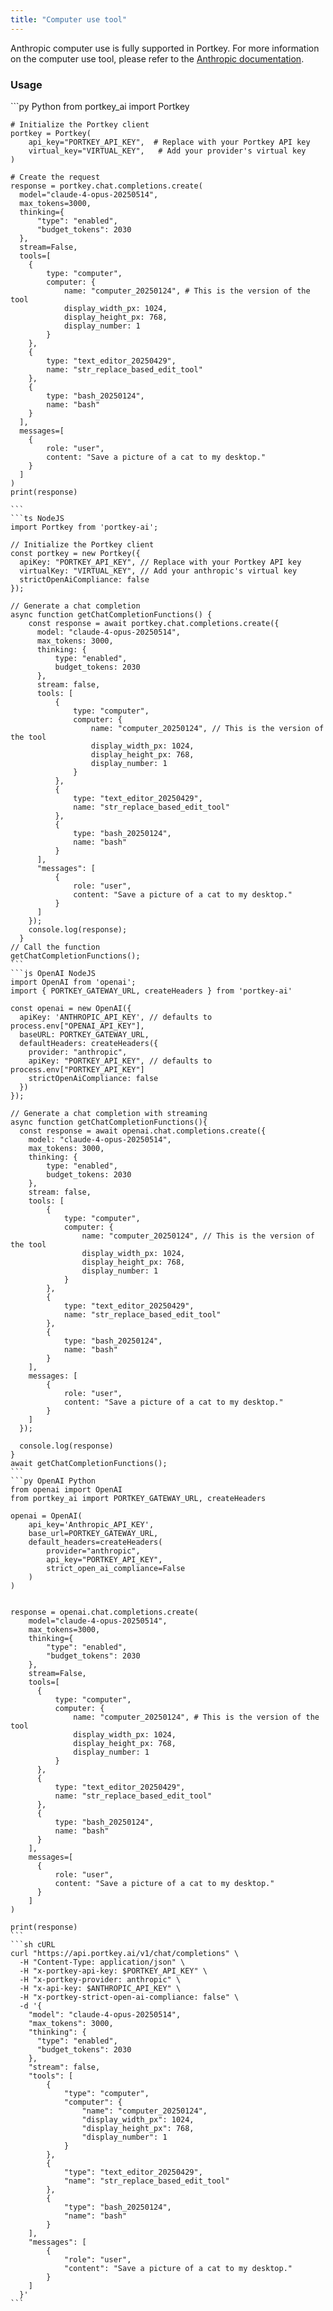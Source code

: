 ```yaml
---
title: "Computer use tool"
---
```


Anthropic computer use is fully supported in Portkey.
For more information on the computer use tool, please refer to the [Anthropic documentation](https://docs.anthropic.com/en/docs/agents-and-tools/tool-use/computer-use-tool).


### Usage
<CodeGroup>
    ```py Python
    from portkey_ai import Portkey

    # Initialize the Portkey client
    portkey = Portkey(
        api_key="PORTKEY_API_KEY",  # Replace with your Portkey API key
        virtual_key="VIRTUAL_KEY",   # Add your provider's virtual key
    )

    # Create the request
    response = portkey.chat.completions.create(
      model="claude-4-opus-20250514",
      max_tokens=3000,
      thinking={
          "type": "enabled",
          "budget_tokens": 2030
      },
      stream=False,
      tools=[
        {
            type: "computer",
            computer: {
                name: "computer_20250124", # This is the version of the tool
                display_width_px: 1024,
                display_height_px: 768,
                display_number: 1
            }
        },
        {
            type: "text_editor_20250429",
            name: "str_replace_based_edit_tool"
        },
        {
            type: "bash_20250124",
            name: "bash"
        }
      ],
      messages=[
        {
            role: "user",
            content: "Save a picture of a cat to my desktop."
        }
      ]
    )
    print(response)

    ```
    ```ts NodeJS
    import Portkey from 'portkey-ai';

    // Initialize the Portkey client
    const portkey = new Portkey({
      apiKey: "PORTKEY_API_KEY", // Replace with your Portkey API key
      virtualKey: "VIRTUAL_KEY", // Add your anthropic's virtual key
      strictOpenAiCompliance: false
    });

    // Generate a chat completion
    async function getChatCompletionFunctions() {
        const response = await portkey.chat.completions.create({
          model: "claude-4-opus-20250514",
          max_tokens: 3000,
          thinking: {
              type: "enabled",
              budget_tokens: 2030
          },
          stream: false,
          tools: [
              {
                  type: "computer",
                  computer: {
                      name: "computer_20250124", // This is the version of the tool
                      display_width_px: 1024,
                      display_height_px: 768,
                      display_number: 1
                  }
              },
              {
                  type: "text_editor_20250429",
                  name: "str_replace_based_edit_tool"
              },
              {
                  type: "bash_20250124",
                  name: "bash"
              }
          ],
          "messages": [
              {
                  role: "user",
                  content: "Save a picture of a cat to my desktop."
              }
          ]
        });
        console.log(response);
      }
    // Call the function
    getChatCompletionFunctions();
    ```
    ```js OpenAI NodeJS
    import OpenAI from 'openai';
    import { PORTKEY_GATEWAY_URL, createHeaders } from 'portkey-ai'

    const openai = new OpenAI({
      apiKey: 'ANTHROPIC_API_KEY', // defaults to process.env["OPENAI_API_KEY"],
      baseURL: PORTKEY_GATEWAY_URL,
      defaultHeaders: createHeaders({
        provider: "anthropic",
        apiKey: "PORTKEY_API_KEY", // defaults to process.env["PORTKEY_API_KEY"]
        strictOpenAiCompliance: false
      })
    });

    // Generate a chat completion with streaming
    async function getChatCompletionFunctions(){
      const response = await openai.chat.completions.create({
        model: "claude-4-opus-20250514",
        max_tokens: 3000,
        thinking: {
            type: "enabled",
            budget_tokens: 2030
        },
        stream: false,
        tools: [
            {
                type: "computer",
                computer: {
                    name: "computer_20250124", // This is the version of the tool
                    display_width_px: 1024,
                    display_height_px: 768,
                    display_number: 1
                }
            },
            {
                type: "text_editor_20250429",
                name: "str_replace_based_edit_tool"
            },
            {
                type: "bash_20250124",
                name: "bash"
            }
        ],
        messages: [
            {
                role: "user",
                content: "Save a picture of a cat to my desktop."
            }
        ]
      });

      console.log(response)
    }
    await getChatCompletionFunctions();
    ```
    ```py OpenAI Python
    from openai import OpenAI
    from portkey_ai import PORTKEY_GATEWAY_URL, createHeaders

    openai = OpenAI(
        api_key='Anthropic_API_KEY',
        base_url=PORTKEY_GATEWAY_URL,
        default_headers=createHeaders(
            provider="anthropic",
            api_key="PORTKEY_API_KEY",
            strict_open_ai_compliance=False
        )
    )


    response = openai.chat.completions.create(
        model="claude-4-opus-20250514",
        max_tokens=3000,
        thinking={
            "type": "enabled",
            "budget_tokens": 2030
        },
        stream=False,
        tools=[
          {
              type: "computer",
              computer: {
                  name: "computer_20250124", # This is the version of the tool
                  display_width_px: 1024,
                  display_height_px: 768,
                  display_number: 1
              }
          },
          {
              type: "text_editor_20250429",
              name: "str_replace_based_edit_tool"
          },
          {
              type: "bash_20250124",
              name: "bash"
          }
        ],
        messages=[
          {
              role: "user",
              content: "Save a picture of a cat to my desktop."
          }
        ]
    )

    print(response)
    ```
    ```sh cURL
    curl "https://api.portkey.ai/v1/chat/completions" \
      -H "Content-Type: application/json" \
      -H "x-portkey-api-key: $PORTKEY_API_KEY" \
      -H "x-portkey-provider: anthropic" \
      -H "x-api-key: $ANTHROPIC_API_KEY" \
      -H "x-portkey-strict-open-ai-compliance: false" \
      -d '{
        "model": "claude-4-opus-20250514",
        "max_tokens": 3000,
        "thinking": {
          "type": "enabled",
          "budget_tokens": 2030
        },
        "stream": false,
        "tools": [
            {
                "type": "computer",
                "computer": {
                    "name": "computer_20250124",
                    "display_width_px": 1024,
                    "display_height_px": 768,
                    "display_number": 1
                }
            },
            {
                "type": "text_editor_20250429",
                "name": "str_replace_based_edit_tool"
            },
            {
                "type": "bash_20250124",
                "name": "bash"
            }
        ],
        "messages": [
            {
                "role": "user",
                "content": "Save a picture of a cat to my desktop."
            }
        ]
      }'
    ```
</CodeGroup>
